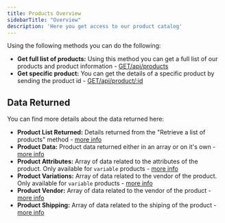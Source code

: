 ```yaml
---
title: Products Overview
sidebarTitle: "Overview"
description: 'Here you get access to our product catalog'
---
```


Using the following methods you can do the following:

- **Get full list of products:** Using this method you can get a full list of our products and product information - [GET/api/products](/api-reference/endpoint/products/getlist)
- **Get specific product:** You can get the details of a specific product by sending the product id - [GET/api/product/:id](/api-reference/endpoint/products/getproduct)

## Data Returned

You can find more details about the data returned here:
- **Product List Returned:** Details returned from the "Retrieve a list of products" method - [more info](/products/fullproductreturn)
- **Product Data:** Product data returned either in an array or on it's own - [more info](/products/productdata)
- **Product Attributes:** Array of data related to the attributes of the product. Only available for `variable` products - [more info](/products/productattributes)
- **Product Variations:** Array of data related to the vendor of the product. Only available for `variable` products - [more info](/products/productvariations)
- **Product Vendor:** Array of data related to the vendor of the product - [more info](/products/productvendor)
- **Product Shipping:** Array of data related to the shiping of the product - [more info](/products/productshipping)
